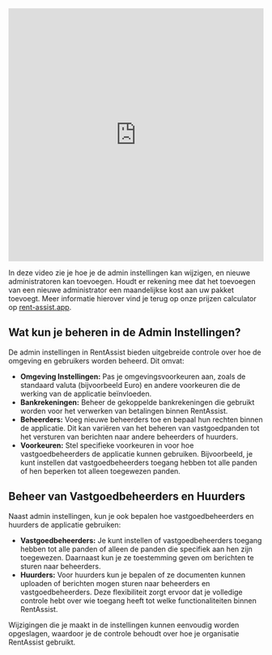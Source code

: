 <iframe width="100%" height="500px" src="https://www.youtube.com/embed/KblsXvzAzYs" frameborder="0" allow="accelerometer; autoplay; clipboard-write; encrypted-media; gyroscope; picture-in-picture" allowfullscreen="True"></iframe>

<p>In deze video zie je hoe je de admin instellingen kan wijzigen, en nieuwe administratoren kan toevoegen.
Houdt er rekening mee dat het toevoegen van een nieuwe administrator een maandelijkse kost aan uw pakket toevoegt.
Meer informatie hierover vind je terug op onze prijzen calculator op <a href="https://rent-assist.app">rent-assist.app</a>.</p>

<h2>Wat kun je beheren in de Admin Instellingen?</h2>
<p>De admin instellingen in RentAssist bieden uitgebreide controle over hoe de omgeving en gebruikers worden beheerd. Dit omvat:</p>

<ul>
  <li><strong>Omgeving Instellingen:</strong> Pas je omgevingsvoorkeuren aan, zoals de standaard valuta (bijvoorbeeld Euro) en andere voorkeuren die de werking van de applicatie beïnvloeden.</li>
  <li><strong>Bankrekeningen:</strong> Beheer de gekoppelde bankrekeningen die gebruikt worden voor het verwerken van betalingen binnen RentAssist.</li>
  <li><strong>Beheerders:</strong> Voeg nieuwe beheerders toe en bepaal hun rechten binnen de applicatie. Dit kan variëren van het beheren van vastgoedpanden tot het versturen van berichten naar andere beheerders of huurders.</li>
  <li><strong>Voorkeuren:</strong> Stel specifieke voorkeuren in voor hoe vastgoedbeheerders de applicatie kunnen gebruiken. Bijvoorbeeld, je kunt instellen dat vastgoedbeheerders toegang hebben tot alle panden of hen beperken tot alleen toegewezen panden.</li>
</ul>

<h2>Beheer van Vastgoedbeheerders en Huurders</h2>
<p>Naast admin instellingen, kun je ook bepalen hoe vastgoedbeheerders en huurders de applicatie gebruiken:</p>

<ul>
  <li><strong>Vastgoedbeheerders:</strong> Je kunt instellen of vastgoedbeheerders toegang hebben tot alle panden of alleen de panden die specifiek aan hen zijn toegewezen. Daarnaast kun je ze toestemming geven om berichten te sturen naar beheerders.</li>
  <li><strong>Huurders:</strong> Voor huurders kun je bepalen of ze documenten kunnen uploaden of berichten mogen sturen naar beheerders en vastgoedbeheerders. Deze flexibiliteit zorgt ervoor dat je volledige controle hebt over wie toegang heeft tot welke functionaliteiten binnen RentAssist.</li>
</ul>

<p>Wijzigingen die je maakt in de instellingen kunnen eenvoudig worden opgeslagen, waardoor je de controle behoudt over hoe je organisatie RentAssist gebruikt.</p>
